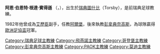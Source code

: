 {{TARequired|time=2019-02-19T11:00:09+00:00}}
{{expand English|time=2019-02-19T11:00:09+00:00}}
'''阿恩·伯恩特·根達·賓得遜''' （{{lang-sv|Arne Bernt Gunder Bengtsson}}，{{bd|1946年|2月2日|2019年|8月2日|catIdx=Bengtsson}}），出生於[[瑞典|瑞典]][[圖什比|圖什比]]（Torsby），是前瑞典足球教練。

1982年他曾成為[[艾歷臣|艾歷臣]]副手，任教[[阿爾堡|阿爾堡]]，後來執教[[彭拿典奈高斯|彭拿典奈高斯]]，為球隊贏得[[歐洲足協盃|歐洲足協盃]]冠軍。

{{DEFAULTSORT:Bengtsson}}
[[Category:瑞典足球主教練|Category:瑞典足球主教練]]
[[Category:飛燕諾主教練|Category:飛燕諾主教練]]
[[Category:哥登堡主教練|Category:哥登堡主教練]]
[[Category:彭拿典奈高斯主教練|Category:彭拿典奈高斯主教練]]
[[Category:PAOK主教練|Category:PAOK主教練]]
[[Category:莫迪主教練|Category:莫迪主教練]]